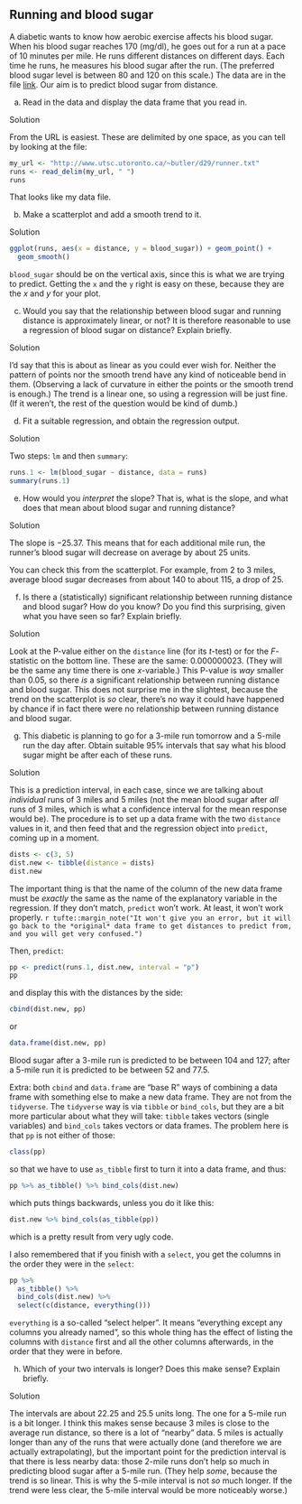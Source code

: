 ##  Running and blood sugar


 A diabetic wants to know how aerobic exercise affects his
blood sugar. When his blood sugar reaches 170 (mg/dl), he goes out for
a run at a pace of 10 minutes per mile. He runs different distances on
different days. Each time he runs, he measures his blood sugar after
the run. (The preferred blood sugar level is between 80 and 120 on
this scale.) The data are in the file
[link](http://www.utsc.utoronto.ca/~butler/d29/runner.txt).  Our aim is
to predict blood sugar from distance.



(a) Read in the data and display the data frame that you read
in.
 
Solution


From the URL is easiest. These are delimited by one space, as
you can tell by looking at the file:
```r
my_url <- "http://www.utsc.utoronto.ca/~butler/d29/runner.txt"
runs <- read_delim(my_url, " ")
runs
```

     

That looks like my data file.
 

(b) Make a scatterplot and add a smooth trend to it.
 
Solution


```r
ggplot(runs, aes(x = distance, y = blood_sugar)) + geom_point() +
  geom_smooth()
```

     

`blood_sugar` should be on the vertical axis, since this is
what we are trying to predict. Getting the `x` and the
`y` right is easy on these, because they are the $x$ and $y$
for your plot.
 

(c) Would you say that the relationship between blood sugar and
running distance is approximately linear, or not? It is therefore
reasonable to use a regression of blood sugar on distance? Explain briefly.
 
Solution


I'd say that this is about as linear as you could ever wish
for. Neither the pattern of points nor the smooth trend have any
kind of noticeable bend in them. (Observing a lack of curvature in
either the points or the smooth trend is enough.) The trend
is a linear one, so using a regression will be just fine. (If it
weren't, the rest of the question would be kind of dumb.)
 

(d) Fit a suitable regression, and obtain the regression output.
 
Solution


Two steps: `lm` and then `summary`:
```r
runs.1 <- lm(blood_sugar ~ distance, data = runs)
summary(runs.1)
```

     
 

(e) How would you *interpret* the slope? That is, what is
the slope, and what does that mean about blood sugar and running distance?
 
Solution


The slope is $-25.37$. This means that for each additional mile run,
the runner's blood sugar will decrease on average by about 25 units.

You can check this from the scatterplot. For example, from 2 to 3
miles, average blood sugar decreases from about 140 to about 115, a
drop of 25.
 

(f) Is there a (statistically) significant relationship between
running distance and blood sugar? How do you know? Do you find this
surprising, given what you have seen so far? Explain briefly.
 
Solution


Look at the P-value either on the `distance` line (for its
$t$-test) or for the $F$-statistic on the bottom line. These are
the same: 0.000000023. (They will be the same any time there is
one $x$-variable.) This P-value is *way* smaller than 0.05,
so there *is* a significant relationship between running distance
and blood sugar. This does not surprise me in the slightest,
because the trend on the scatterplot is *so* clear, there's
no way it could have happened by chance if in fact there were no
relationship between running distance and blood sugar.
 

(g) This diabetic is planning to go for a 3-mile run tomorrow
and a 5-mile run the day after. Obtain suitable 95\% intervals that
say what his blood sugar might be after each of these runs. 
 
Solution


This is a prediction interval, in each case, since we are talking about
*individual* runs of 3 miles and 5 miles (not the mean blood
sugar after *all* runs of 3 miles, which is what a confidence
interval for the mean response would be).
The procedure is to set up a data frame with the two
`distance` values in it, and then feed that and the
regression object into `predict`, coming up in a moment.
```r
dists <- c(3, 5)
dist.new <- tibble(distance = dists)
dist.new
```

     
The important thing is that the name of the column of the new data
frame must be *exactly* the same as the name of the explanatory
variable in the regression. If they don't match, `predict`
won't work. At least, it won't work properly.
`r tufte::margin_note("It won't give you an error, but it will go back to the *original* data frame to get distances to predict from, and you will get very confused.")`

Then, `predict`:

```r
pp <- predict(runs.1, dist.new, interval = "p")
pp
```

 

and display this with the distances by the side:

```r
cbind(dist.new, pp)
```

 

or

```r
data.frame(dist.new, pp)
```

 
Blood sugar after a 3-mile run is predicted to be between 104 and 127;
after a 5-mile run it is predicted to be between 52 and 77.5.

Extra: both `cbind` and `data.frame` are "base R" ways of
combining a data frame with something else to make a new data
frame. They are not from the `tidyverse`. The
`tidyverse` way is via `tibble` or `bind_cols`,
but they are a bit more particular about what they will take:
`tibble` takes vectors (single variables) and
`bind_cols` takes vectors or data frames. The problem here is
that `pp` is not either of those:

```r
class(pp)
```

 

so that we have to use `as_tibble` first to turn it into a
data frame, and thus:

```r
pp %>% as_tibble() %>% bind_cols(dist.new)
```

 

which puts things backwards, unless you do it like this:

```r
dist.new %>% bind_cols(as_tibble(pp))
```

 

which is a pretty result from very ugly code. 

I also remembered that if you finish with a `select`, you get the columns in the order they were in the `select`:

```r
pp %>%
  as_tibble() %>%
  bind_cols(dist.new) %>%
  select(c(distance, everything()))
```

 

`everything` is a so-called "select helper". It means 
"everything except any columns you already named", so this whole thing has the effect of listing the columns 
with `distance` first and all the other columns afterwards, in the order that they were in before.
 

(h) Which of your two intervals is longer? Does this make
sense? Explain briefly.
 
Solution


The intervals are about 22.25 and 25.5 units long. The one for a
5-mile run is a bit longer. I think this makes sense because 3
miles is close to the average run distance, so there is a lot of
"nearby" data. 5 miles is actually longer than any of the runs
that were actually done (and therefore we are actually
extrapolating), but the important point for the prediction
interval is that there is less nearby data: those 2-mile runs
don't help so much in predicting blood sugar after a 5-mile
run. (They help *some*, because the trend is so linear. This
is why the 5-mile interval is not *so* much longer. If the
trend were less clear, the 5-mile interval would be more
noticeably worse.)
 



